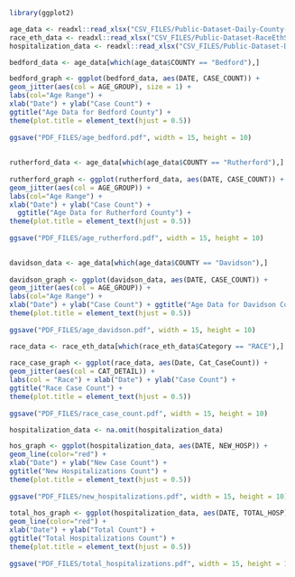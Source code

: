 
```r
  library(ggplot2)
```

```r
  age_data <- readxl::read_xlsx("CSV_FILES/Public-Dataset-Daily-County-Age-Group.XLSX")      
  race_eth_data <- readxl::read_xlsx("CSV_FILES/Public-Dataset-RaceEthSex.XLSX")
  hospitalization_data <- readxl::read_xlsx("CSV_FILES/Public-Dataset-Daily-Case-Info.XLSX")
```

```r
  
  bedford_data <- age_data[which(age_data$COUNTY == "Bedford"),]                # extract bedford county data                     

  bedford_graph <- ggplot(bedford_data, aes(DATE, CASE_COUNT)) +                # create base plot
  geom_jitter(aes(col = AGE_GROUP), size = 1) +                                 # add jitter layer
  labs(col="Age Range") +                                                       # add label for age range
  xlab("Date") + ylab("Case Count") +                                           # add x and y labels
  ggtitle("Age Data for Bedford County") +                                      # add centered title
  theme(plot.title = element_text(hjust = 0.5))
  
  ggsave("PDF_FILES/age_bedford.pdf", width = 15, height = 10)
  
  
  rutherford_data <- age_data[which(age_data$COUNTY == "Rutherford"),]
  
  rutherford_graph <- ggplot(rutherford_data, aes(DATE, CASE_COUNT)) +
  geom_jitter(aes(col = AGE_GROUP)) +
  labs(col="Age Range") + 
  xlab("Date") + ylab("Case Count") + 
    ggtitle("Age Data for Rutherford County") +
  theme(plot.title = element_text(hjust = 0.5))
  
  ggsave("PDF_FILES/age_rutherford.pdf", width = 15, height = 10)

  
  davidson_data <- age_data[which(age_data$COUNTY == "Davidson"),]
  
  davidson_graph <- ggplot(davidson_data, aes(DATE, CASE_COUNT)) +
  geom_jitter(aes(col = AGE_GROUP)) + 
  labs(col="Age Range") + 
  xlab("Date") + ylab("Case Count") + ggtitle("Age Data for Davidson County") +
  theme(plot.title = element_text(hjust = 0.5))
  
  ggsave("PDF_FILES/age_davidson.pdf", width = 15, height = 10)
```

```r
  race_data <- race_eth_data[which(race_eth_data$Category == "RACE"),]
  
  race_case_graph <- ggplot(race_data, aes(Date, Cat_CaseCount)) +
  geom_jitter(aes(col = CAT_DETAIL)) + 
  labs(col = "Race") + xlab("Date") + ylab("Case Count") +
  ggtitle("Race Case Count") +
  theme(plot.title = element_text(hjust = 0.5))
  
  ggsave("PDF_FILES/race_case_count.pdf", width = 15, height = 10)
```

```r
  hospitalization_data <- na.omit(hospitalization_data)

  hos_graph <- ggplot(hospitalization_data, aes(DATE, NEW_HOSP)) +
  geom_line(color="red") +
  xlab("Date") + ylab("New Case Count") + 
  ggtitle("New Hospitalizations Count") +
  theme(plot.title = element_text(hjust = 0.5))
  
  ggsave("PDF_FILES/new_hospitalizations.pdf", width = 15, height = 10)
  
  total_hos_graph <- ggplot(hospitalization_data, aes(DATE, TOTAL_HOSP)) +
  geom_line(color="red") + 
  xlab("Date") + ylab("Total Count") +
  ggtitle("Total Hospitalizations Count") +
  theme(plot.title = element_text(hjust = 0.5))
  
  ggsave("PDF_FILES/total_hospitalizations.pdf", width = 15, height = 10)
```

```r
  
```